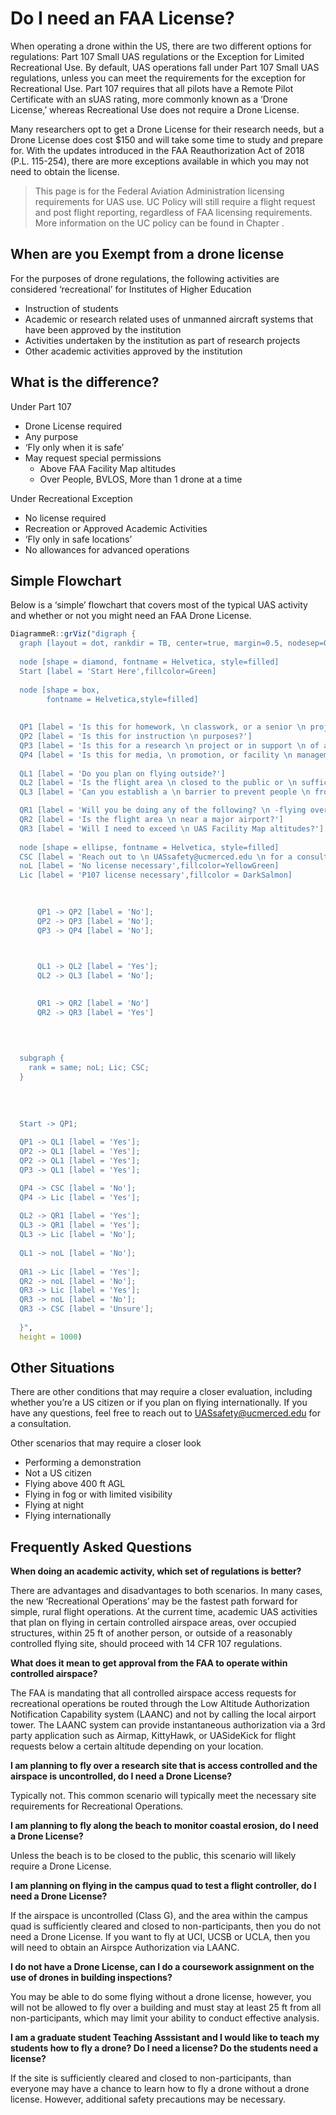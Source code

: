 # Do I need an FAA License? {#ch-license}

When operating a drone within the US, there are two different options for regulations: Part 107 Small UAS regulations or the Exception for Limited Recreational Use.  By default, UAS operations fall under Part 107 Small UAS regulations, unless you can meet the requirements for the exception for Recreational Use.  Part 107 requires that all pilots have a Remote Pilot Certificate with an sUAS rating, more commonly known as a 'Drone License,' whereas Recreational Use does not require a Drone License.

Many researchers opt to get a Drone License for their research needs, but a Drone License does cost $150 and will take some time to study and prepare for.  With the updates introduced in the FAA Reauthorization Act of 2018 (P.L. 115-254), there are more exceptions available in which you may not need to obtain the license.

> This page is for the Federal Aviation Administration licensing requirements for UAS use.  UC Policy will still require a flight request and post flight reporting, regardless of FAA licensing requirements. More information on the UC policy can be found in Chapter .


## When are you Exempt from a drone license
For the purposes of drone regulations, the following activities are considered 'recreational' for Institutes of Higher Education 

- Instruction of students
- Academic or research related uses of unmanned aircraft systems that have been approved by the institution
- Activities undertaken by the institution as part of research projects
- Other academic activities approved by the institution

## What is the difference?

Under Part 107
 
- Drone License required
- Any purpose
- 'Fly only when it is safe'
- May request special permissions
  - Above FAA Facility Map altitudes
  - Over People, BVLOS, More than 1 drone at a time
  
Under Recreational Exception

- No license required
- Recreation or Approved Academic Activities
- 'Fly only in safe locations'
- No allowances for advanced operations


## Simple Flowchart
Below is a 'simple' flowchart that covers most of the typical UAS activity and whether or not you might need an FAA Drone License.
```r
DiagrammeR::grViz("digraph {
  graph [layout = dot, rankdir = TB, center=true, margin=0.5, nodesep=0.2, ranksep=0.5]
  
  node [shape = diamond, fontname = Helvetica, style=filled]
  Start [label = 'Start Here',fillcolor=Green]
  
  node [shape = box,
        fontname = Helvetica,style=filled]   
  
  
  QP1 [label = 'Is this for homework, \n classwork, or a senior \n project?']
  QP2 [label = 'Is this for instruction \n purposes?']
  QP3 [label = 'Is this for a research \n project or in support \n of a research project?']
  QP4 [label = 'Is this for media, \n promotion, or facility \n management?']
  
  QL1 [label = 'Do you plan on flying outside?']
  QL2 [label = 'Is the flight area \n closed to the public or \n sufficiently remote that \n no one is expected to be \n in the area?']
  QL3 [label = 'Can you establish a \n barrier to prevent people \n from entering the flight area?']

  QR1 [label = 'Will you be doing any of the following? \n -flying over people \n - flying BVLOS \n - flying more than one drone at a time']
  QR2 [label = 'Is the flight area \n near a major airport?']
  QR3 [label = 'Will I need to exceed \n UAS Facility Map altitudes?']
  
  node [shape = ellipse, fontname = Helvetica, style=filled]
  CSC [label = 'Reach out to \n UASsafety@ucmerced.edu \n for a consultation',fillcolor=Gold]
  noL [label = 'No license necessary',fillcolor=YellowGreen]
  Lic [label = 'P107 license necessary',fillcolor = DarkSalmon]
  

      
      QP1 -> QP2 [label = 'No'];
      QP2 -> QP3 [label = 'No'];
      QP3 -> QP4 [label = 'No'];


      
      QL1 -> QL2 [label = 'Yes'];
      QL2 -> QL3 [label = 'No'];
   

      QR1 -> QR2 [label = 'No']
      QR2 -> QR3 [label = 'Yes']
      

  
  
  subgraph {
    rank = same; noL; Lic; CSC;
  }
  
  
  
  
  Start -> QP1;
  
  QP1 -> QL1 [label = 'Yes'];
  QP2 -> QL1 [label = 'Yes'];
  QP2 -> QL1 [label = 'Yes'];
  QP3 -> QL1 [label = 'Yes'];

  QP4 -> CSC [label = 'No'];
  QP4 -> Lic [label = 'Yes'];
  
  QL2 -> QR1 [label = 'Yes'];
  QL3 -> QR1 [label = 'Yes'];
  QL3 -> Lic [label = 'No'];
  
  QL1 -> noL [label = 'No'];
  
  QR1 -> Lic [label = 'Yes'];
  QR2 -> noL [label = 'No'];
  QR3 -> Lic [label = 'Yes'];
  QR3 -> noL [label = 'No'];
  QR3 -> CSC [label = 'Unsure'];
  
  }", 
  height = 1000)


```

## Other Situations
There are other conditions that may require a closer evaluation, including whether you're a US citizen or if you plan on flying internationally.  If you have any questions, feel free to reach out to [UASsafety@ucmerced.edu](mailto:UASsafety@ucmerced.edu) for a consultation. 

Other scenarios that may require a closer look 

- Performing a demonstration
- Not a US citizen
- Flying above 400 ft AGL
- Flying in fog or with limited visibility
- Flying at night
- Flying internationally

## Frequently Asked Questions

**When doing an academic activity, which set of regulations is better?**

There are advantages and disadvantages to both scenarios.  In many cases, the new ‘Recreational Operations’ may be the fastest path forward for simple, rural flight operations. At the current time, academic UAS activities that plan on flying in certain controlled airspace areas, over occupied structures, within 25 ft of another person, or outside of a reasonably controlled flying site, should proceed with 14 CFR 107 regulations.

**What does it mean to get approval from the FAA to operate within controlled airspace?**

The FAA is mandating that all controlled airspace access requests for recreational operations be routed through the Low Altitude Authorization Notification Capability system (LAANC) and not by calling the local airport tower.  The LAANC system can provide instantaneous authorization via a 3rd party application such as Airmap, KittyHawk, or UASideKick for flight requests below a certain altitude depending on your location.

**I am planning to fly over a research site that is access controlled and the airspace is uncontrolled, do I need a Drone License?**

Typically not.  This common scenario will typically meet the necessary site requirements for Recreational Operations.

**I am planning to fly along the beach to monitor coastal erosion, do I need a Drone License?**

Unless the beach is to be closed to the public, this scenario will likely require a Drone License.

**I am planning on flying in the campus quad to test a flight controller, do I need a Drone License?**

If the airspace is uncontrolled (Class G), and the area within the campus quad is sufficiently cleared and closed to non-participants, then you do not need a Drone License.  If you want to fly at UCI, UCSB or UCLA, then you will need to obtain an Airspce Authorization via LAANC.

**I do not have a Drone License, can I do a coursework assignment on the use of drones in building inspections?**

You may be able to do some flying without a drone license, however, you will not be allowed to fly over a building and must stay at least 25 ft from all non-participants, which may limit your ability to conduct effective analysis.  

**I am a graduate student Teaching Asssistant and I would like to teach my students how to fly a drone?  Do I need a license? Do the students need a license?**

If the site is sufficiently cleared and closed to non-participants, than everyone may have a chance to learn how to fly a drone without a drone license.  However, additional safety precautions may be necessary.